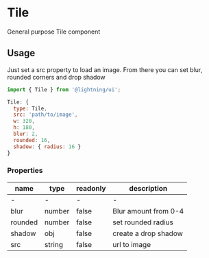 
# Tile

General purpose Tile component

## Usage

Just set a src property to load an image. From there you can set
blur, rounded corners and drop shadow

```js
import { Tile } from '@lightning/ui';

Tile: {
  type: Tile,
  src: 'path/to/image',
  w: 320,
  h: 180,
  blur: 2,
  rounded: 16,
  shadow: { radius: 16 }
}
```

<Canvas>
  <Story id="tile--basic" />
</Canvas>

### Properties

name|type|readonly|description
--|--|--|--
-|-|-|-
blur|number|false|Blur amount from 0-4
rounded|number|false|set rounded radius
shadow|obj|false|create a drop shadow
src|string|false|url to image
